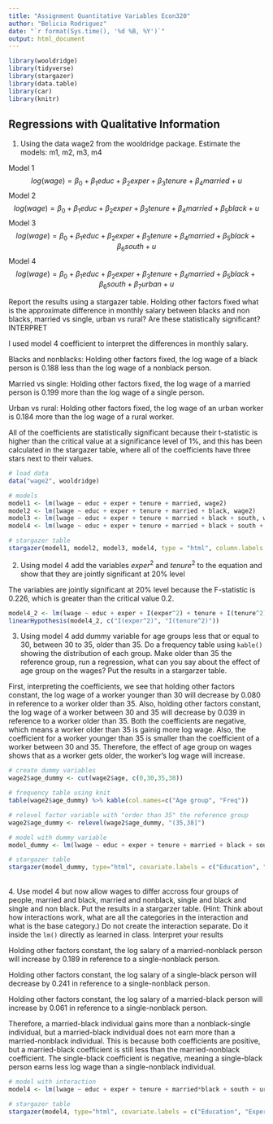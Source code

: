 ```yaml
---
title: "Assignment Quantitative Variables Econ320"
author: "Belicia Rodriguez"
date: "`r format(Sys.time(), '%d %B, %Y')`"
output: html_document
---
```


```r
library(wooldridge)
library(tidyverse)
library(stargazer)
library(data.table)
library(car)
library(knitr)
```

## Regressions with Qualitative Information 

1. Using the data wage2 from the wooldridge package. Estimate the models: m1, m2, m3, m4 

Model 1 $$log(wage) = \beta_0 + \beta_1 educ + \beta_2 exper + \beta_3tenure + \beta_4 married + u $$
Model 2  $$log(wage) = \beta_0 + \beta_1 educ + \beta_2 exper + \beta_3tenure + \beta_4 married + \beta_5 black + u $$
Model 3  $$log(wage) = \beta_0 + \beta_1 educ + \beta_2 exper + \beta_3tenure + \beta_4 married + \beta_5 black + \beta_6 south + u $$
Model 4  $$log(wage) = \beta_0 + \beta_1 educ + \beta_2 exper + \beta_3tenure + \beta_4 married + \beta_5 black + \beta_6 south + \beta_7 urban + u$$ 

Report the results using a stargazer table. Holding other factors fixed what is the approximate difference in monthly salary between blacks and non blacks, married vs single, urban vs rural?  Are these statistically significant? INTERPRET

I used model 4 coefficient to interpret the differences in monthly salary.

Blacks and nonblacks: Holding other factors fixed, the log wage of a black person is 0.188 less than the log wage of a nonblack person.

Married vs single: Holding other factors fixed, the log wage of a married person is 0.199 more than the log wage of a single person.

Urban vs rural: Holding other factors fixed, the log wage of an urban worker is 0.184 more than the log wage of a rural worker.

All of the coefficients are statistically significant because their t-statistic is higher than the critical value at a significance level of 1%, and this has been calculated in the stargazer table, where all of the coefficients have three stars next to their values.

```r
# load data
data("wage2", wooldridge)

# models
model1 <- lm(lwage ~ educ + exper + tenure + married, wage2)
model2 <- lm(lwage ~ educ + exper + tenure + married + black, wage2)
model3 <- lm(lwage ~ educ + exper + tenure + married + black + south, wage2)
model4 <- lm(lwage ~ educ + exper + tenure + married + black + south + urban, wage2)

# stargazer table
stargazer(model1, model2, model3, model4, type = "html", column.labels = c("Model 1", "Model 2", "Model 3", "Model 4"), dep.var.labels = "Log(Salary)", covariate.labels = c("Education", "Experience", "Tenure", "Married", "Black", "South", "Urban"))
```

2. Using model 4 add the variables $exper^2$ and $tenure^2$ to the equation and show that they are jointly significant at 20% level

The variables are jointly significant at 20% level because the F-statistic is 0.226, which is greater than the critical value 0.2.

```r
model4_2 <- lm(lwage ~ educ + exper + I(exper^2) + tenure + I(tenure^2) + married + black + south + urban, wage2)
linearHypothesis(model4_2, c("I(exper^2)", "I(tenure^2)"))
```

3. Using model 4 add dummy variable for age groups less that or equal to 30, between 30 to 35, older than 35. Do a frequency table using `kable()` showing the distribution of each group.  Make older than 35 the reference group, run a regression, what can you say about the effect of age group on the wages? Put the results in a stargarzer table.

First, interpreting the coefficients, we see that holding other factors constant, the log wage of a worker younger than 30 will decrease by 0.080 in reference to a worker older than 35. Also, holding other factors constant, the log wage of a worker between 30 and 35 will decrease by 0.039 in reference to a worker older than 35. Both the coefficients are negative, which means a worker older than 35 is gainig more log wage. Also, the coefficient for a worker younger than 35 is smaller than the coefficient of a worker between 30 and 35. Therefore, the effect of age group on wages shows that as a worker gets older, the worker's log wage will increase. 

```r
# create dummy variables
wage2$age_dummy <- cut(wage2$age, c(0,30,35,38))

# frequency table using knit
table(wage2$age_dummy) %>% kable(col.names=c("Age group", "Freq"))

# relevel factor variable with "order than 35" the reference group
wage2$age_dummy <- relevel(wage2$age_dummy, "(35,38]")

# model with dummy variable
model_dummy <- lm(lwage ~ educ + exper + tenure + married + black + south + urban + age_dummy, wage2)

# stargazer table
stargazer(model_dummy, type="html", covariate.labels = c("Education", "Experience", "Tenure", "Married", "Black", "South", "Urban", "Younger than 30", "Between 30-35"), dep.var.labels = "log(wage)")
```

<br>
4. Use model 4 but now allow wages to differ accross four groups of people, married and black, married and nonblack, single and black and single and non black. Put the results in a stargarzer table. (Hint: Think about how interactions work, what are all the categories in the interaction and what is the base category.) Do not create the interaction separate. Do it inside the `lm()` directly as learned in class. Interpret your results

Holding other factors constant, the log salary of a married-nonblack person will increase by 0.189 in reference to a single-nonblack person.

Holding other factors constant, the log salary of a single-black person will decrease by 0.241 in reference to a single-nonblack person.

Holding other factors constant, the log salary of a married-black person will increase by 0.061 in reference to a single-nonblack person.

Therefore, a married-black individual gains more than a nonblack-single individual, but a married-black individual does not earn more than a married-nonblack individual. This is because both coefficients are positive, but a married-black coefficient is still less than the married-nonblack coefficient. The single-black coefficient is negative, meaning a single-black person earns less log wage than a single-nonblack individual.


```r
# model with interaction
model4 <- lm(lwage ~ educ + exper + tenure + married*black + south + urban, wage2)

# stargazer table
stargazer(model4, type="html", covariate.labels = c("Education", "Experience", "Tenure", "Married-Non Black", "Single-Black", "Married-Black", "South", "Urban"), dep.var.labels = c("Log(Salary)"), order=c(1,2,3,4,5,8,6,7,9))

```


